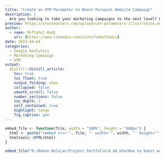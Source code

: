 ```yaml
---
title: "Create an UTM Parameter to Boost Personal Website Campaign"
description: |
  Are you looking to take your marketing campaigns to the next level? Learn how to use UTM parameters to track your website/app traffic and optimize your marketing strategy for better results.
preview: https://crossmasters.com/upload/utm-parameters-illustration.webp
author:
  - name: Miftahul Hadi
    url: {https://www.linkedin.com/in/miftahulhadii}
date: 2023-04-04
categories:
  - Google Analytics
  - Marketing Campaign
  - UTM
output:
  distill::distill_article:
    toc: true
    toc_float: true
    output_folding: show
    collapsed: false
    smooth_scroll: false
    number_sections: false
    toc_depth: 2
    self_contained: true
    highlight: tango
    fig_caption: yes
---
```


```r
embed_file <- function(file, width = "100%", height = "600px") {
  html <- paste("<embed src='", file, "' width='", width, "' height='", height, "' type='application/pdf' />", sep="")
  htmltools::HTML(html)
}

embed_file("D:/Bahan Belajar/Project Portfolio/4_GA_Utm/How to boost website marketing using UTM in Google Analytics 4 .pdf")
```

